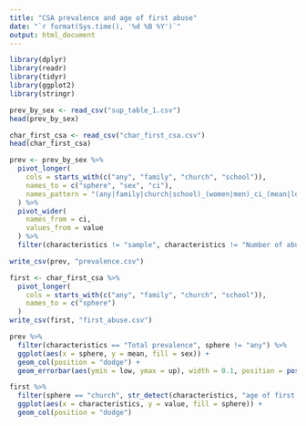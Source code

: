 ```yaml
---
title: "CSA prevalence and age of first abuse"
date: "`r format(Sys.time(), '%d %B %Y')`"
output: html_document
---
```


```r
library(dplyr)
library(readr)
library(tidyr)
library(ggplot2)
library(stringr)
```
```r
prev_by_sex <- read_csv("sup_table_1.csv")
head(prev_by_sex)

char_first_csa <- read_csv("char_first_csa.csv")
head(char_first_csa)
```
```r
prev <- prev_by_sex %>%
  pivot_longer(
    cols = starts_with(c("any", "family", "church", "school")),
    names_to = c("sphere", "sex", "ci"),
    names_pattern = "(any|family|church|school)_(women|men)_ci_(mean|low|up)"
  ) %>%
  pivot_wider(
    names_from = ci,
    values_from = value
  ) %>%
  filter(characteristics != "sample", characteristics != "Number of abused children", sphere != "any")

write_csv(prev, "prevalence.csv")

first <- char_first_csa %>%
  pivot_longer(
    cols = starts_with(c("any", "family", "church", "school")),
    names_to = c("sphere")
  )
write_csv(first, "first_abuse.csv")
```

```r
prev %>%
  filter(characteristics == "Total prevalence", sphere != "any") %>%
  ggplot(aes(x = sphere, y = mean, fill = sex)) +
  geom_col(position = "dodge") +
  geom_errorbar(aes(ymin = low, ymax = up), width = 0.1, position = position_dodge(0.9))
```
```r
first %>%
  filter(sphere == "church", str_detect(characteristics, "age of first abuse")) %>%
  ggplot(aes(x = characteristics, y = value, fill = sphere)) +
  geom_col(position = "dodge")
```
